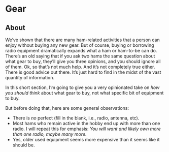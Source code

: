 # Gear

## About

We've shown that there are many ham-related activities that a person can enjoy without buying any new gear.
But of course, buying or borrowing radio equipment dramatically expands what a ham or ham-to-be can do.
There's an old saying that if you ask two hams the same question about what gear to buy, they'll give you three opinions, and you should ignore all of them.
Ok, so that's not much help.
And it's not completely true either.
There is good advice out there.
It's just hard to find in the midst of the vast quantity of information.

In this short section, I'm going to give you a very opinionated take on *how you should think* about what gear to buy, not what specific bit of equipment to buy.

But before doing that, here are some general observations:

- There is *no* perfect (fill in the blank, i.e., radio, antenna, etc).
- Most hams who remain active in the hobby end up with more than one radio. I will repeat this for emphasis: *You will want and likely own more than one radio, maybe many more*.
- Yes, older used equipment seems more expensive than it seems like it should be. 

